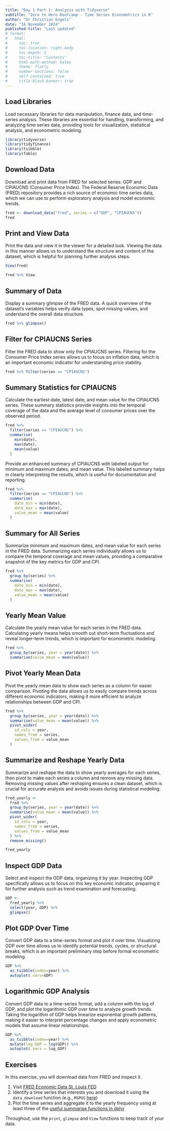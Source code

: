 ```yaml
---
title: "Day 1 Part 1: Analysis with Tidyverse"
subtitle: "Zero to Hero Bootcamp - Time Series Econometrics in R"
author: "Dr Christian Engels"
date: "16 November 2024"
published-title: "Last updated"
# format: 
#   html:
#     toc: true
#     toc-location: right-body
#     toc-depth: 2
#     toc-title: "Contents"
#     html-math-method: katex
#     theme: flatly
#     number-sections: false
#     self-contained: true
#     title-block-banner: true
---
```


## Load Libraries

Load necessary libraries for data manipulation, finance data, and time-series analysis. These libraries are essential for handling, transforming, and analyzing time series data, providing tools for visualization, statistical analysis, and econometric modeling.

```r
library(tidyverse)
library(tidyfinance)
library(tsibble)
library(fable)
```

## Download Data

Download and print data from FRED for selected series: GDP and CPIAUCNS (Consumer Price Index). The Federal Reserve Economic Data (FRED) repository provides a rich source of economic time series data, which we can use to perform exploratory analysis and model economic trends.

```r
fred <- download_data("fred", series = c("GDP", "CPIAUCNS"))
fred
```

## Print and View Data

Print the data and view it in the viewer for a detailed look. Viewing the data in this manner allows us to understand the structure and content of the dataset, which is helpful for planning further analysis steps.

```r
View(fred)

fred %>% View
```

## Summary of Data

Display a summary glimpse of the FRED data. A quick overview of the dataset's variables helps verify data types, spot missing values, and understand the overall data structure.

```r
fred %>% glimpse()
```

## Filter for CPIAUCNS Series

Filter the FRED data to show only the CPIAUCNS series. Filtering for the Consumer Price Index series allows us to focus on inflation data, which is an important economic indicator for understanding price stability.

```r
fred %>% filter(series == "CPIAUCNS")
```

## Summary Statistics for CPIAUCNS

Calculate the earliest date, latest date, and mean value for the CPIAUCNS series. These summary statistics provide insights into the temporal coverage of the data and the average level of consumer prices over the observed period.

```r
fred %>% 
  filter(series == "CPIAUCNS") %>% 
  summarise(
    min(date), 
    max(date), 
    mean(value)
  )
```

Provide an enhanced summary of CPIAUCNS with labeled output for minimum and maximum dates, and mean value. This labeled summary helps in clearly interpreting the results, which is useful for documentation and reporting.

```r
fred %>% 
  filter(series == "CPIAUCNS") %>% 
  summarise(
    date_min = min(date),
    date_max = max(date),
    value_mean = mean(value)
  )
```

## Summary for All Series

Summarize minimum and maximum dates, and mean value for each series in the FRED data. Summarizing each series individually allows us to compare the temporal coverage and mean values, providing a comparative snapshot of the key metrics for GDP and CPI.

```r
fred %>% 
  group_by(series) %>% 
  summarise(
    date_min = min(date),
    date_max = max(date),
    value_mean = mean(value)
  )
```

## Yearly Mean Value

Calculate the yearly mean value for each series in the FRED data. Calculating yearly means helps smooth out short-term fluctuations and reveal longer-term trends, which is important for econometric modeling.

```r
fred %>% 
  group_by(series, year = year(date)) %>% 
  summarise(value_mean = mean(value))
```

## Pivot Yearly Mean Data

Pivot the yearly mean data to show each series as a column for easier comparison. Pivoting the data allows us to easily compare trends across different economic indicators, making it more efficient to analyze relationships between GDP and CPI.

```r
fred %>% 
  group_by(series, year = year(date)) %>% 
  summarise(value_mean = mean(value)) %>% 
  pivot_wider(
    id_cols = year,
    names_from = series,
    values_from = value_mean
  )
```

## Summarize and Reshape Yearly Data

Summarize and reshape the data to show yearly averages for each series, then pivot to make each series a column and remove any missing data. Removing missing values after reshaping ensures a clean dataset, which is crucial for accurate analysis and avoids issues during statistical modeling.

```r
fred_yearly <- 
  fred %>% 
  group_by(series, year = year(date)) %>% 
  summarise(value_mean = mean(value)) %>% 
  pivot_wider(
    id_cols = year,
    names_from = series,
    values_from = value_mean
  ) %>% 
  remove_missing()

fred_yearly
```

## Inspect GDP Data

Select and inspect the GDP data, organizing it by year. Inspecting GDP specifically allows us to focus on this key economic indicator, preparing it for further analysis such as trend examination and forecasting.

```r
GDP <- 
  fred_yearly %>% 
  select(year, GDP) %>% 
  glimpse()
```

## Plot GDP Over Time

Convert GDP data to a time-series format and plot it over time. Visualizing GDP over time allows us to identify potential trends, cycles, or structural breaks, which is an important preliminary step before formal econometric modeling.

```r
GDP %>% 
  as_tsibble(index=year) %>% 
  autoplot(.vars=GDP)
```

## Logarithmic GDP Analysis

Convert GDP data to a time-series format, add a column with the log of GDP, and plot the logarithmic GDP over time to analyze growth trends. Taking the logarithm of GDP helps linearize exponential growth patterns, making it easier to interpret percentage changes and apply econometric models that assume linear relationships.

```r
GDP %>% 
  as_tsibble(index=year) %>% 
  mutate(log_GDP = log(GDP)) %>% 
  autoplot(.vars = log_GDP)
```

## Exercises

In this exercise, you will download data from FRED and inspect it.

1. Visit [FRED Economic Data St. Louis FED](https://fred.stlouisfed.org)
2. Identify a time series that interests you and download it using the `data_download` function (e.g., `MSPUS` [here](https://fred.stlouisfed.org/series/MSPUS))
3. Plot the time series and aggregate it to the yearly frequency using at least three of the [useful summarise functions in dplyr](https://dplyr.tidyverse.org/reference/summarise.html#useful-functions)

Throughout, use the `print`, `glimpse` and `View` functions to keep track of your data.